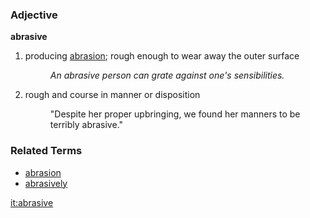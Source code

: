 ===Adjective===
'''abrasive'''

#producing [[abrasion]]; rough enough to wear away the outer surface
#:''An abrasive person can grate against one's sensibilities.''
#rough and course in manner or disposition
#:"Despite her proper upbringing, we found her manners to be terribly abrasive."

===Related Terms===
*[[abrasion]]
*[[abrasively]]

[[it:abrasive]]